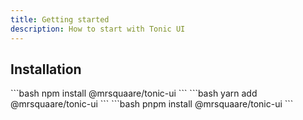 ```yaml
---
title: Getting started
description: How to start with Tonic UI
---
```


## Installation


<Tabs>
<TabItem label="npm">
```bash
npm install @mrsquaare/tonic-ui
```
</TabItem>
<TabItem  label="yarn">
```bash
yarn add @mrsquaare/tonic-ui
```
</TabItem>
<TabItem  label="pnpm">
```bash
pnpm install @mrsquaare/tonic-ui
```
</TabItem>
</Tabs>